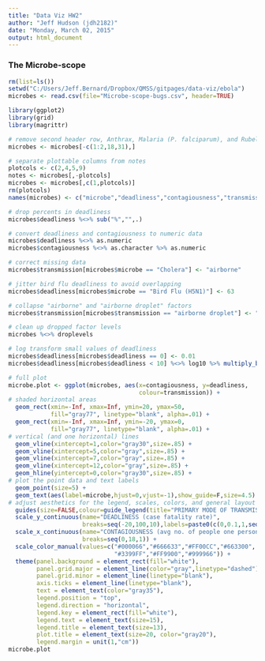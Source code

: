 ---
title: "Data Viz HW2"
author: "Jeff Hudson (jdh2182)"
date: "Monday, March 02, 2015"
output: html_document
---

### The Microbe-scope
```{r fig.height=14, fig.width=19}
rm(list=ls())
setwd("C:/Users/Jeff.Bernard/Dropbox/QMSS/gitpages/data-viz/ebola")
microbes <- read.csv(file="Microbe-scope-bugs.csv", header=TRUE)

library(ggplot2)
library(grid)
library(magrittr)

# remove second header row, Anthrax, Malaria (P. falciparum), and Rubella (not plotted)
microbes <- microbes[-c(1:2,18,31),]

# separate plottable columns from notes
plotcols <- c(2,4,5,9)
notes <- microbes[,-plotcols]
microbes <- microbes[,c(1,plotcols)]
rm(plotcols)
names(microbes) <- c("microbe","deadliness","contagiousness","transmission","type")

# drop percents in deadliness
microbes$deadliness %<>% sub("%","",.)

# convert deadliness and contagiousness to numeric data
microbes$deadliness %<>% as.numeric
microbes$contagiousness %<>% as.character %>% as.numeric

# correct missing data
microbes$transmission[microbes$microbe == "Cholera"] <- "airborne"

# jitter bird flu deadliness to avoid overlapping
microbes$deadliness[microbes$microbe == "Bird Flu (H5N1)"] <- 63

# collapse "airborne" and "airborne droplet" factors
microbes$transmission[microbes$transmission == "airborne droplet"] <- "airborne"

# clean up dropped factor levels
microbes %<>% droplevels

# log transform small values of deadliness
microbes$deadliness[microbes$deadliness == 0] <- 0.01
microbes$deadliness[microbes$deadliness < 10] %<>% log10 %>% multiply_by(10)

# full plot
microbe.plot <- ggplot(microbes, aes(x=contagiousness, y=deadliness, 
                                     colour=transmission)) + 
# shaded horizontal areas
  geom_rect(xmin=-Inf, xmax=Inf, ymin=20, ymax=50, 
            fill="gray77", linetype="blank", alpha=.01) +
  geom_rect(xmin=-Inf, xmax=Inf, ymin=-20, ymax=0, 
            fill="gray77", linetype="blank", alpha=.01) +
# vertical (and one horizontal) lines  
  geom_vline(xintercept=1,color="gray30",size=.85) +
  geom_vline(xintercept=5,color="gray",size=.85) +
  geom_vline(xintercept=7,color="gray",size=.85) +
  geom_vline(xintercept=12,color="gray",size=.85) +
  geom_hline(yintercept=0,color="gray30",size=.85) +
# plot the point data and text labels
  geom_point(size=5) + 
  geom_text(aes(label=microbe,hjust=0,vjust=-1),show_guide=F,size=4.5) +
# adjust aesthetics for the legend, scales, colors, and general layout
  guides(size=FALSE,colour=guide_legend(title="PRIMARY MODE OF TRANSMISSION")) +
  scale_y_continuous(name="DEADLINESS (case fatality rate)",
                     breaks=seq(-20,100,10),labels=paste0(c(0,0.1,1,seq(10,100,10)),"%")) +
  scale_x_continuous(name="CONTAGIOUSNESS (avg no. of people one person is likely to infect)",
                     breaks=seq(0,18,1)) +
  scale_color_manual(values=c("#000066","#666633","#FF00CC","#663300",
                              "#3399FF","#FF9900","#999966")) +
  theme(panel.background = element_rect(fill="white"),
        panel.grid.major = element_line(color="gray",linetype="dashed"),
        panel.grid.minor = element_line(linetype="blank"),
        axis.ticks = element_line(linetype="blank"),
        text = element_text(color="gray35"),
        legend.position = "top",
        legend.direction = "horizontal",
        legend.key = element_rect(fill="white"),
        legend.text = element_text(size=15),
        legend.title = element_text(size=13),
        plot.title = element_text(size=20, color="gray20"),
        legend.margin = unit(1,"cm"))
microbe.plot
```
